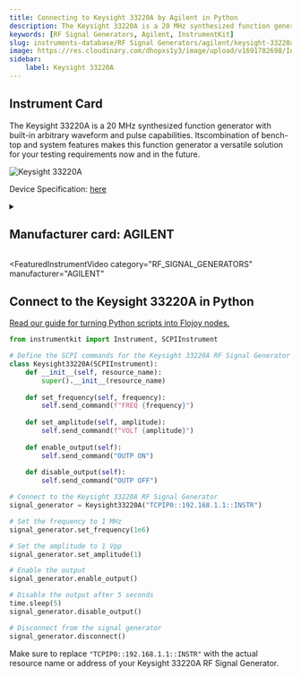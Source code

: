 ```yaml
---
title: Connecting to Keysight 33220A by Agilent in Python
description: The Keysight 33220A is a 20 MHz synthesized function generator with built-in arbitrary waveform and pulse capabilities. Itscombination of bench-top and system features makes this function generator a versatile solution for your testing requirements now and in the future.
keywords: [RF Signal Generators, Agilent, InstrumentKit] 
slug: instruments-database/RF Signal Generators/agilent/keysight-33220a 
image: https://res.cloudinary.com/dhopxs1y3/image/upload/v1691782698/Instruments/RF%20Signal%20Generator/Keysight-33220A/Keysight-33220A.webp
sidebar:
    label: Keysight 33220A 
---
```



## Instrument Card

The Keysight 33220A is a 20 MHz synthesized function generator with built-in arbitrary waveform and pulse capabilities. Itscombination of bench-top and system features makes this function generator a versatile solution for your testing requirements now and in the future.

![Keysight 33220A](https://res.cloudinary.com/dhopxs1y3/image/upload/v1691782698/Instruments/RF%20Signal%20Generator/Keysight-33220A/Keysight-33220A.webp)

Device Specification: [here](https://www.keysight.com/us/en/assets/7018-01144/data-sheets/5988-8544.pdf)

<details style={{ marginTop: "15px"}}>
<summary><h2 style={{display:'inline'}}>Manufacturer card: AGILENT</h2></summary>

![AGILENT](https://res.cloudinary.com/dhopxs1y3/image/upload/v1692126006/Instruments/Vendor%20Logos/Agilent.png)

Keysight Technologies, or Keysight, is an American company that manufactures electronics test and measurement equipment and software

- Headquarters: USA
- Yearly Revenue (millions, USD): 5420
- Vendor Website: [here](https://www.keysight.com/us/en/home.html)

</details>


<FeaturedInstrumentVideo
  category="RF_SIGNAL_GENERATORS"
  manufacturer="AGILENT"
></FeaturedInstrumentVideo>

## Connect to the Keysight 33220A in Python

[Read our guide for turning Python scripts into Flojoy nodes.](https://docs.flojoy.ai/contribution/blocks/custom-flojoy-block/)



<Tabs>
<TabItem value="Flojoy" label="Flojoy" className="flojoy-instrument-tabs">

<NodeCardCollection category="RF_SIGNAL_GENERATORS" manufacturer="Agilent"></NodeCardCollection>

</TabItem>
<TabItem value="InstrumentKit" label="InstrumentKit">


```python
from instrumentkit import Instrument, SCPIInstrument

# Define the SCPI commands for the Keysight 33220A RF Signal Generator
class Keysight33220A(SCPIInstrument):
    def __init__(self, resource_name):
        super().__init__(resource_name)
    
    def set_frequency(self, frequency):
        self.send_command(f"FREQ {frequency}")
    
    def set_amplitude(self, amplitude):
        self.send_command(f"VOLT {amplitude}")
    
    def enable_output(self):
        self.send_command("OUTP ON")
    
    def disable_output(self):
        self.send_command("OUTP OFF")

# Connect to the Keysight 33220A RF Signal Generator
signal_generator = Keysight33220A("TCPIP0::192.168.1.1::INSTR")

# Set the frequency to 1 MHz
signal_generator.set_frequency(1e6)

# Set the amplitude to 1 Vpp
signal_generator.set_amplitude(1)

# Enable the output
signal_generator.enable_output()

# Disable the output after 5 seconds
time.sleep(5)
signal_generator.disable_output()

# Disconnect from the signal generator
signal_generator.disconnect()
```

Make sure to replace `"TCPIP0::192.168.1.1::INSTR"` with the actual resource name or address of your Keysight 33220A RF Signal Generator.

</TabItem>
</Tabs>